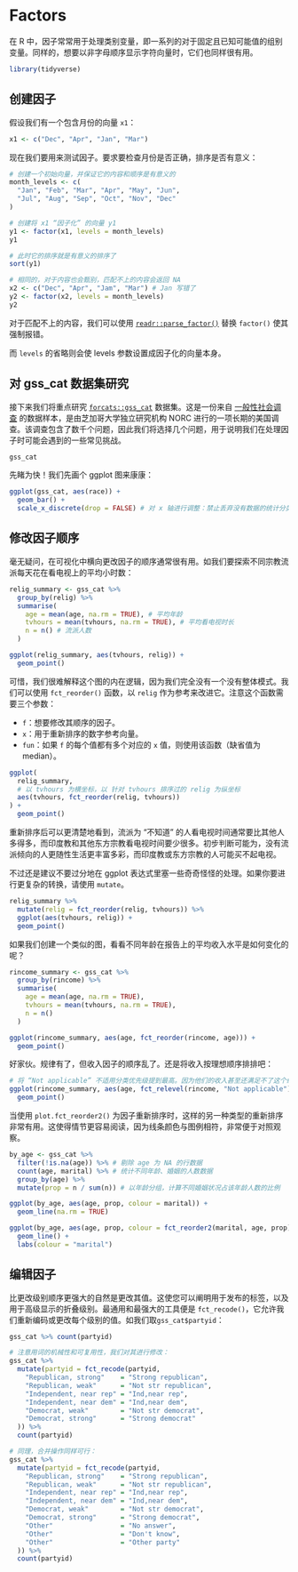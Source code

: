 # Factors {#factors}

在 R 中，因子常常用于处理类别变量，即一系列的对于固定且已知可能值的组别变量。同样的，想要以非字母顺序显示字符向量时，它们也同样很有用。

```R
library(tidyverse)
```

## 创建因子

假设我们有一个包含月份的向量 `x1`：

```R
x1 <- c("Dec", "Apr", "Jan", "Mar")
```

现在我们要用来测试因子。要求要检查月份是否正确，排序是否有意义：

```R
# 创建一个初始向量，并保证它的内容和顺序是有意义的
month_levels <- c(
  "Jan", "Feb", "Mar", "Apr", "May", "Jun",
  "Jul", "Aug", "Sep", "Oct", "Nov", "Dec"
)

# 创建将 x1 “因子化” 的向量 y1
y1 <- factor(x1, levels = month_levels)
y1

# 此时它的排序就是有意义的排序了
sort(y1)

# 相同的，对于内容也会甄别，匹配不上的内容会返回 NA
x2 <- c("Dec", "Apr", "Jam", "Mar") # Jan 写错了
y2 <- factor(x2, levels = month_levels)
y2
```

对于匹配不上的内容，我们可以使用 [`readr::parse_factor()`](https://readr.tidyverse.org/reference/parse_factor.html) 替换 `factor()` 使其强制报错。

而 `levels` 的省略则会使 levels 参数设置成因子化的向量本身。

## 对 gss_cat 数据集研究

接下来我们将重点研究 [`forcats::gss_cat`](https://forcats.tidyverse.org/reference/gss_cat.html) 数据集。这是一份来自 [一般性社会调查](http://gss.norc.org/) 的数据样本，是由芝加哥大学独立研究机构 NORC 进行的一项长期的美国调查。该调查包含了数千个问题，因此我们将选择几个问题，用于说明我们在处理因子时可能会遇到的一些常见挑战。

```R
gss_cat
```

先睹为快！我们先画个 ggplot 图来康康：

```R
ggplot(gss_cat, aes(race)) +
  geom_bar() +
  scale_x_discrete(drop = FALSE) # 对 x 轴进行调整：禁止丢弃没有数据的统计分类
```

## 修改因子顺序

毫无疑问，在可视化中横向更改因子的顺序通常很有用。如我们要探索不同宗教流派每天花在看电视上的平均小时数：

```R
relig_summary <- gss_cat %>%
  group_by(relig) %>%
  summarise(
    age = mean(age, na.rm = TRUE), # 平均年龄
    tvhours = mean(tvhours, na.rm = TRUE), # 平均看电视时长
    n = n() # 流派人数
  )

ggplot(relig_summary, aes(tvhours, relig)) +
  geom_point()
```

可惜，我们很难解释这个图的内在逻辑，因为我们完全没有一个没有整体模式。我们可以使用 `fct_reorder()` 函数，以 `relig` 作为参考来改进它。注意这个函数需要三个参数：

- `f`：想要修改其顺序的因子。
- `x`：用于重新排序的数字参考向量。
- `fun`：如果 `f` 的每个值都有多个对应的 `x` 值，则使用该函数（缺省值为 median）。

```R
ggplot(
  relig_summary,
  # 以 tvhours 为横坐标，以 针对 tvhours 排序过的 relig 为纵坐标
  aes(tvhours, fct_reorder(relig, tvhours))
) +
  geom_point()
```

重新排序后可以更清楚地看到，流派为 “不知道” 的人看电视时间通常要比其他人多得多，而印度教和其他东方宗教看电视时间要少很多。初步判断可能为，没有流派倾向的人更随性生活更丰富多彩，而印度教或东方宗教的人可能买不起电视。

不过还是建议不要过分地在 ggplot 表达式里塞一些奇奇怪怪的处理。如果你要进行更复杂的转换，请使用 `mutate`。

```R
relig_summary %>%
  mutate(relig = fct_reorder(relig, tvhours)) %>%
  ggplot(aes(tvhours, relig)) +
  geom_point()
```

如果我们创建一个类似的图，看看不同年龄在报告上的平均收入水平是如何变化的呢？

```R
rincome_summary <- gss_cat %>%
  group_by(rincome) %>%
  summarise(
    age = mean(age, na.rm = TRUE),
    tvhours = mean(tvhours, na.rm = TRUE),
    n = n()
  )

ggplot(rincome_summary, aes(age, fct_reorder(rincome, age))) +
  geom_point()
```

好家伙。规律有了，但收入因子的顺序乱了。还是将收入按理想顺序排排吧：

```R
# 将 “Not applicable” 不适用分类优先级提到最高。因为他们的收入甚至还满足不了这个统计的最低标准
ggplot(rincome_summary, aes(age, fct_relevel(rincome, "Not applicable"))) +
  geom_point()
```

当使用 `plot.fct_reorder2()` 为因子重新排序时，这样的另一种类型的重新排序非常有用。这使得情节更容易阅读，因为线条颜色与图例相符，非常便于对照观察。

```R
by_age <- gss_cat %>%
  filter(!is.na(age)) %>% # 剔除 age 为 NA 的行数据
  count(age, marital) %>% # 统计不同年龄、婚姻的人数数据
  group_by(age) %>%
  mutate(prop = n / sum(n)) # 以年龄分组，计算不同婚姻状况占该年龄人数的比例

ggplot(by_age, aes(age, prop, colour = marital)) +
  geom_line(na.rm = TRUE)

ggplot(by_age, aes(age, prop, colour = fct_reorder2(marital, age, prop))) +
  geom_line() +
  labs(colour = "marital")
```

## 编辑因子

比更改级别顺序更强大的自然是更改其值。这使您可以阐明用于发布的标签，以及用于高级显示的折叠级别。最通用和最强大的工具便是 `fct_recode()`，它允许我们重新编码或更改每个级别的值。如我们取`gss_cat$partyid`：

```R
gss_cat %>% count(partyid)

# 注意用词的机械性和可复用性，我们对其进行修改：
gss_cat %>%
  mutate(partyid = fct_recode(partyid,
    "Republican, strong"    = "Strong republican",
    "Republican, weak"      = "Not str republican",
    "Independent, near rep" = "Ind,near rep",
    "Independent, near dem" = "Ind,near dem",
    "Democrat, weak"        = "Not str democrat",
    "Democrat, strong"      = "Strong democrat"
  )) %>%
  count(partyid)

# 同理，合并操作同样可行：
gss_cat %>%
  mutate(partyid = fct_recode(partyid,
    "Republican, strong"    = "Strong republican",
    "Republican, weak"      = "Not str republican",
    "Independent, near rep" = "Ind,near rep",
    "Independent, near dem" = "Ind,near dem",
    "Democrat, weak"        = "Not str democrat",
    "Democrat, strong"      = "Strong democrat",
    "Other"                 = "No answer",
    "Other"                 = "Don't know",
    "Other"                 = "Other party"
  )) %>%
  count(partyid)
```

